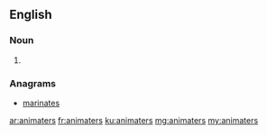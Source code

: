 ==English==

===Noun===
{{head|en|plural}}

# {{plural of|animater|lang=en|nocat=1}}

===Anagrams===
* [[marinates#English|marinates]]

[[ar:animaters]]
[[fr:animaters]]
[[ku:animaters]]
[[mg:animaters]]
[[my:animaters]]